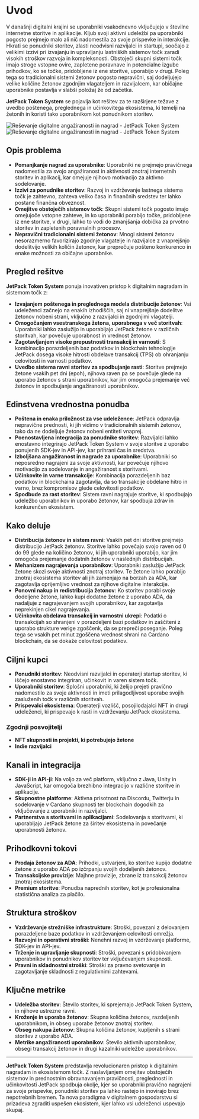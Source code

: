 
# Uvod

V današnji digitalni krajini se uporabniki vsakodnevno vključujejo v številne internetne storitve in aplikacije. Kljub svoji aktivni udeležbi pa uporabniki pogosto prejmejo malo ali nič nadomestila za svoje prispevke in interakcije. Hkrati se ponudniki storitev, zlasti neodvisni razvijalci in startupi, soočajo z velikimi izzivi pri izvajanju in upravljanju lastniških sistemov točk zaradi visokih stroškov razvoja in kompleksnosti. Obstoječi skupni sistemi točk imajo stroge vstopne ovire, zapletene poravnave in potencialne izgube prihodkov, ko se točke, pridobljene iz ene storitve, uporabijo v drugi. Poleg tega so tradicionalni sistemi žetonov pogosto nepravični, saj dodeljujejo velike količine žetonov zgodnjim vlagateljem in razvijalcem, kar običajne uporabnike postavlja v slabši položaj že od začetka.

**JetPack Token System** se pojavlja kot rešitev za te razširjene težave z uvedbo poštenega, preglednega in učinkovitega ekosistema, ki temelji na žetonih in koristi tako uporabnikom kot ponudnikom storitev.

<Image src="/images/en/intro.svg" alt="Reševanje digitalne angažiranosti in nagrad - JetPack Token System" width={700} height={534} className="dark:hidden"/>
<Image src="/images/en/intro-dark.svg" alt="Reševanje digitalne angažiranosti in nagrad - JetPack Token System" width={700} height={534} className="hidden dark:block"/>

## Opis problema

- **Pomanjkanje nagrad za uporabnike**: Uporabniki ne prejmejo pravičnega nadomestila za svojo angažiranost in aktivnosti znotraj internetnih storitev in aplikacij, kar omejuje njihovo motivacijo za aktivno sodelovanje.
- **Izzivi za ponudnike storitev**: Razvoj in vzdrževanje lastnega sistema točk je zahtevno, zahteva veliko časa in finančnih sredstev ter lahko postane finančna obveznost.
- **Omejitve obstoječih sistemov točk**: Skupni sistemi točk pogosto imajo omejujoče vstopne zahteve, in ko uporabniki porabijo točke, pridobljene iz ene storitve, v drugi, lahko to vodi do zmanjšanja dobička za prvotno storitev in zapletenih poravnalnih procesov.
- **Nepravični tradicionalni sistemi žetonov**: Mnogi sistemi žetonov nesorazmerno favorizirajo zgodnje vlagatelje in razvijalce z vnaprejšnjo dodelitvijo velikih količin žetonov, kar preprečuje pošteno konkurenco in enake možnosti za običajne uporabnike.

## Pregled rešitve

**JetPack Token System** ponuja inovativen pristop k digitalnim nagradam in sistemom točk z:

- **Izvajanjem poštenega in preglednega modela distribucije žetonov**: Vsi udeleženci začnejo na enakih izhodiščih, saj ni vnaprejšnje dodelitve žetonov nobeni strani, vključno z razvijalci in zgodnjimi vlagatelji.
- **Omogočanjem vsestranskega žetona, uporabnega v več storitvah**: Uporabniki lahko zaslužijo in uporabljajo JetPack žetone v različnih storitvah, kar povečuje uporabnost in vrednost žetonov.
- **Zagotavljanjem visoke prepustnosti transakcij in varnosti**: S kombinacijo porazdeljenih baz podatkov in blockchain tehnologije JetPack dosega visoke hitrosti obdelave transakcij (TPS) ob ohranjanju celovitosti in varnosti podatkov.
- **Uvedbo sistema ravni storitev za spodbujanje rasti**: Storitve prejmejo žetone vsakih pet dni (epoh), njihova raven pa se povečuje glede na uporabo žetonov s strani uporabnikov, kar jim omogoča prejemanje več žetonov in spodbujanje angažiranosti uporabnikov.

## Edinstvena vrednostna ponudba

- **Poštena in enaka priložnost za vse udeležence**: JetPack odpravlja nepravične prednosti, ki jih vidimo v tradicionalnih sistemih žetonov, tako da ne dodeljuje žetonov nobeni entiteti vnaprej.
- **Poenostavljena integracija za ponudnike storitev**: Razvijalci lahko enostavno integrirajo JetPack Token System v svoje storitve z uporabo ponujenih SDK-jev in API-jev, kar prihrani čas in sredstva.
- **Izboljšana angažiranost in nagrade za uporabnike**: Uporabniki so neposredno nagrajeni za svoje aktivnosti, kar povečuje njihovo motivacijo za sodelovanje in angažiranost s storitvami.
- **Učinkovite in varne transakcije**: Kombinacija porazdeljenih baz podatkov in blockchaina zagotavlja, da so transakcije obdelane hitro in varno, brez kompromisov glede celovitosti podatkov.
- **Spodbude za rast storitev**: Sistem ravni nagrajuje storitve, ki spodbujajo udeležbo uporabnikov in uporabo žetonov, kar spodbuja zdrav in konkurenčen ekosistem.

## Kako deluje

- **Distribucija žetonov in sistem ravni**: Vsakih pet dni storitve prejmejo distribucijo JetPack žetonov. Storitve lahko povečajo svojo raven od 0 do 99 glede na količino žetonov, ki jih uporabniki uporabijo, kar jim omogoča prejemanje dodatnih žetonov v naslednjih distribucijah.
- **Mehanizem nagrajevanja uporabnikov**: Uporabniki zaslužijo JetPack žetone skozi svoje aktivnosti znotraj storitev. Te žetone lahko porabijo znotraj ekosistema storitev ali jih zamenjajo na borzah za ADA, kar zagotavlja oprijemljivo vrednost za njihove digitalne interakcije.
- **Ponovni nakup in redistribucija žetonov**: Ko storitev porabi svoje dodeljene žetone, lahko kupi dodatne žetone z uporabo ADA, da nadaljuje z nagrajevanjem svojih uporabnikov, kar zagotavlja neprekinjen cikel nagrajevanja.
- **Učinkovita obdelava transakcij in varnostni ukrepi**: Podatki o transakcijah so shranjeni v porazdeljeni bazi podatkov in zaščiteni z uporabo strukture verige zgoščenk, da se prepreči poseganje. Poleg tega se vsakih pet minut zgoščena vrednost shrani na Cardano blockchain, da se dokaže celovitost podatkov.

## Ciljni kupci

- **Ponudniki storitev**: Neodvisni razvijalci in operaterji startup storitev, ki iščejo enostavno integriran, učinkovit in varen sistem točk.
- **Uporabniki storitev**: Splošni uporabniki, ki želijo prejeti pravično nadomestilo za svoje aktivnosti in imeti prilagodljivost uporabe svojih zasluženih točk v različnih storitvah.
- **Prispevalci ekosistema**: Operaterji vozlišč, posojilodajalci NFT in drugi udeleženci, ki prispevajo k rasti in vzdrževanju JetPack ekosistema.

### Zgodnji posvojitelji

- **NFT skupnosti in projekti, ki potrebujejo žetone**
- **Indie razvijalci**

## Kanali in integracija

- **SDK-ji in API-ji**: Na voljo za več platform, vključno z Java, Unity in JavaScript, kar omogoča brezhibno integracijo v različne storitve in aplikacije.
- **Skupnostne platforme**: Aktivna prisotnost na Discordu, Twitterju in sodelovanje v Cardano skupnosti ter blockchain dogodkih za vključevanje z uporabniki in razvijalci.
- **Partnerstva s storitvami in aplikacijami**: Sodelovanja s storitvami, ki uporabljajo JetPack žetone za širitev ekosistema in povečanje uporabnosti žetonov.

## Prihodkovni tokovi

- **Prodaja žetonov za ADA**: Prihodki, ustvarjeni, ko storitve kupijo dodatne žetone z uporabo ADA po izčrpanju svojih dodeljenih žetonov.
- **Transakcijske provizije**: Majhne provizije, zbrane iz transakcij žetonov znotraj ekosistema.
- **Premium storitve**: Ponudba naprednih storitev, kot je profesionalna statistična analiza za plačilo.

## Struktura stroškov

- **Vzdrževanje strežniške infrastrukture**: Stroški, povezani z delovanjem porazdeljene baze podatkov in vzdrževanjem celovitosti omrežja.
- **Razvojni in operativni stroški**: Nenehni razvoj in vzdrževanje platforme, SDK-jev in API-jev.
- **Trženje in upravljanje skupnosti**: Stroški, povezani s pridobivanjem uporabnikov in ponudnikov storitev ter vključevanjem skupnosti.
- **Pravni in skladnostni stroški**: Stroški za pravno svetovanje in zagotavljanje skladnosti z regulativnimi zahtevami.

## Ključne metrike

- **Udeležba storitev**: Število storitev, ki sprejemajo JetPack Token System, in njihove ustrezne ravni.
- **Kroženje in uporaba žetonov**: Skupna količina žetonov, razdeljenih uporabnikom, in obseg uporabe žetonov znotraj storitev.
- **Obseg nakupa žetonov**: Skupna količina žetonov, kupljenih s strani storitev z uporabo ADA.
- **Metrike angažiranosti uporabnikov**: Število aktivnih uporabnikov, obsegi transakcij žetonov in drugi kazalniki udeležbe uporabnikov.

---

**JetPack Token System** predstavlja revolucionaren pristop k digitalnim nagradam in ekosistemom točk. Z naslavljanjem omejitev obstoječih sistemov in prednostnim obravnavanjem pravičnosti, preglednosti in učinkovitosti JetPack spodbuja okolje, kjer so uporabniki pravično nagrajeni za svoje prispevke, ponudniki storitev pa lahko rastejo in inovirajo brez nepotrebnih bremen. Ta nova paradigma v digitalnem gospodarstvu si prizadeva zgraditi uspešen ekosistem, kjer lahko vsi udeleženci uspevajo skupaj.
